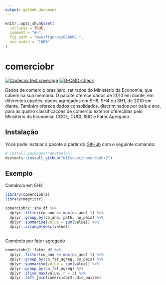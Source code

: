```yaml
---
output: github_document
---
```


<!-- README.md is generated from README.Rmd. Please edit that file -->

```r
knitr::opts_chunk$set(
  collapse = TRUE,
  comment = "#>",
  fig.path = "man/figures/README-",
  out.width = "100%"
)
```

# comerciobr

<!-- badges: start -->
[![Codecov test coverage](https://codecov.io/gh/NIEscaec/comerciobr2/branch/master/graph/badge.svg)](https://codecov.io/gh/NIEscaec/comerciobr2?branch=master)
[![R-CMD-check](https://github.com/NIEscaec/comerciobr2/workflows/R-CMD-check/badge.svg)](https://github.com/NIEscaec/comerciobr2/actions)
<!-- badges: end -->

Dados de comercio brasileiro, retirados do Ministério da Economia, que cabem na sua memória. O pacote oferece dados de 2010 em diante, em diferentes opções: dados agregados em SH6, SH4 ou SH1, de 2010 em diante. Também oferece dados consolidados, discriminados por país e ano, para as quatro classificações de comercio exterior oferecidas pelo Minsitério da Economia: CGCE, CUCI, ISIC e Fator Agregado.

## Instalação

Você pode instalar o pacote a partir do [GitHub](https://github.com/) com o seguinte comando:

``` r
# install.packages("devtools")
devtools::install_github("NIEscaec/comerciobr2")
```
## Exemplo

Comércio em SH4

```r
library(comerciobr2)
library(magrittr)

comerciobr2::sh4_df %>% 
  dplyr::filter(co_ano == max(co_ano)-1) %>% 
  dplyr::group_by(co_ano, path, no_pais) %>%
  dplyr::summarise(value = sum(value)) %>% 
  dplyr::arrange(desc(value))
  
```

Comércio por fator agregado

```r
comerciobr2::fator_df %>%
  dplyr::filter(co_ano == max(co_ano)-1) %>%
  dplyr::group_by(co_fat_agreg, co_pais) %>%
  dplyr::summarise(value = sum(value)) %>%
  dplyr::group_by(co_fat_agreg) %>% 
  dplyr::slice_max(value, n = 3) %>%
  dplyr::left_join(comerciobr2::dic_paises)
```
